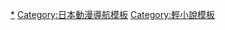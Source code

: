 {{Navbox
|name = SLAYERS
|titlestyle = background:#ff3300
|title = [[秀逗魔導士]]<small>（[[:Category:秀逗魔導士|分類]]）</small>
|groupstyle = background:#ff6633
|group1 = 媒介展開
|list1 = [[秀逗魔導士#漫畫|漫畫]] – [[秀逗魔導士#遊戲|遊戲]]（{{link-ja|英雄幻想曲|ヒーローズファンタジア}}） - [[秀逗魔導士 (動畫)#電視動畫|電視動畫]] - [[秀逗魔導士 (動畫)#動畫電影|電影動畫]] - [[秀逗魔導士 (動畫)#廣播劇|廣播劇]] – [[秀逗魔導士 (動畫)#OVA動畫|OVA]] - [[秀逗魔導士 (動畫)#CD有聲書|CD有聲書]]
|group2 = 作品相關
|list2 = [[秀逗魔導士角色列表|登場人物]]（[[莉娜·因巴斯]] - [[高里·加布列夫]] - [[白蛇娜卡]] - {{link-ja|秀逗魔導士超常的存在|スレイヤーズの超常的存在|超常的存在}} - {{link-ja|秀逗魔導士SPECIAL／SMASH。登場人物|スレイヤーズすぺしゃる・すまっしゅ。の登場人物|SPECIAL／SMASH。}} - {{link-ja|秀逗魔導士動畫原創人物|スレイヤーズのアニメオリジナルキャラクター|動畫}}） - {{link-ja|秀逗魔導士咒文列表|スレイヤーズの呪文一覧|咒文一覧}}
|group3 = 主題歌曲集
|list3 = {{Navbox|child
|groupstyle=background:#ff6633
|group1 = 電視動畫
|list1 = [[Get along|第1期]] - [[Give a reason|NEXT]] - [[don't be discouraged|TRY]]<!-- somewhere --> - {{link-ja|Plenty of grit|Plenty of grit|REVOLUTION}} - {{link-ja|Front breaking|Front breaking|EVOLUTION-R}}<!-- JUST BIGUN -->
|group2 = 電影動畫
|list2 = [[MIDNIGHT BLUE|第1作]] - [[Just be conscious|RETURN]] - [[Reflection (林原惠單曲)|GREAT]] - [[raging waves|GORGEOUS]] - {{link-ja|feel well|feel well#シングル|PREMIUM}}
|group3 = 其它
|list3 = OVA（[[在無限的慾望之中|SPECIAL]] - {{link-ja|Never die|Never die|EXCELLENT}}） - 廣播劇（[[Going History|EX.]] - [[naked mind|N・EX.]]）<br /> 電腦遊戲（[[在無限的慾望之中|ROYAL]] - [[raging waves|ROYAL2]]） - 其它（[[Meet again]] - {{lang|ja|{{link-ja|スタまに系列#スタまに系列：秀逗魔導士|スタまにシリーズ#スタまにシリーズ：スレイヤーズ|スタまに系列}}}} - [[秀逗魔導士MEGUMIX]]）
}}
|group4 = 相關項目
|list4 = {{Navbox subgroup
   |groupstyle = background:#ff6633
   |liststyle = width:auto; 
   |group1 = 日本方面
   |list1 = [[神坂一]] - [[新泉留衣]] - [[富士見Fantasia文庫]] <br/> {{link-ja|DRAGON MAGAZINE (富士見書房)|月刊ドラゴンマガジン|月刊DRAGON MAGAZINE}} - [[失落的宇宙]] - [[東京電視台]]（[[東京電視網|電視網各局]] - [[AT-X]]）
   |group2 = 台灣方面
   |list2 = [[奇幻基地]] - [[台灣東販]] - [[台灣角川]] - [[長鴻出版社]] - [[木棉花國際]] - [[博英社]] - [[勝利國際多媒體]] - [[曼迪傳播]] - [[柏斯有限公司]]
}}
}}<noinclude>
{{DEFAULTSORT:Slayers}}
[[Category:秀逗魔導士|*]]
[[Category:日本動漫導航模板]]
[[Category:輕小說模板]]
</noinclude>